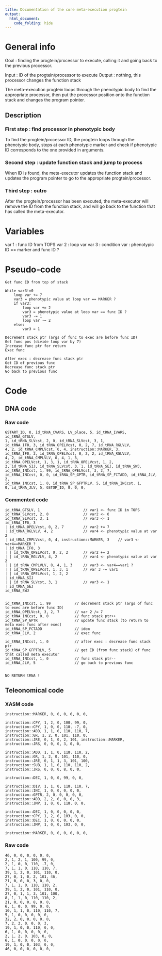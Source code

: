 ```yaml
---
title: Documentation of the core meta-execution progtein
output: 
  html_document:
    code_folding: hide
---
```


# General info

Goal : finding the progtein/processor to execute, calling it and going back to the previous processor.

Input : ID of the progtein/processor to execute
Output : nothing, this processor changes the function stack

The meta-execution progtein loops through the phenotypic body to find the appropriate processor, 
then put the processor position onto the function stack and changes the program pointer.

## Description

### First step : find processor in phenotypic body

To find the progtein/processor ID, the progtein loops through the phenotypic body, 
stops at each phenotypic marker and check if phenotypic ID corresponds to the one provided in arguments.

### Second step : update function stack and jump to process

When ID is found, the meta-executor updates the function stack and updates the program pointer to go to the appropriate progtein/processor.

### Third step : outro

After the progtein/processor has been executed, the meta-executor will remove the ID from the function stack, 
and will go back to the function that has called the meta-executor.

# Variables

var 1 : func ID from TOPS
var 2 : loop var
var 3 : condition var : phenotypic ID == marker and func ID ?

# Pseudo-code

```pseudo
Get func ID from top of stack

While var3!=0
    loop var += 7
    var3 = phenotypic value at loop var == MARKER ?
    if var3:
        loop var += 2
        var3 = phenotypic value at loop var == func ID ?
        var3 -= 1
        loop var -= 2
    else:
        var3 = 1

Decrement stack ptr (args of func to exec are before func ID)
Get func pos (divide loop var by 7)
Increase func ptr for return
Exec func

After exec : decrease func stack ptr
Get ID of previous func
Decrease func stack ptr
Go back to previous func
```

# Code

## DNA code

### Raw code

```DNA
GSTART_ID, 0, id_tRNA_CVARS, LV_place, 5, id_tRNA_IVARS, id_tRNA_GTSLV,
1, id_tRNA_SLVcst, 2, 0, id_tRNA_SLVcst, 3, 1,
id_tRNA_IF0, 3, id_tRNA_OPELVcst, 0, 2, 7, id_tRNA_RGLVLV,
4, 2, id_tRNA_CMPLVcst, 0, 4, instruction::MARKER, 3,
id_tRNA_IF0, 3, id_tRNA_OPELVcst, 0, 2, 2, id_tRNA_RGLVLV,
4, 2, id_tRNA_CMPLVLV, 0, 4, 1, 3, 
id_tRNA_OPELVcst, 1, 3, 1, id_tRNA_OPELVcst, 1, 2, 
2, id_tRNA_SIJ, id_tRNA_SLVcst, 3, 1, id_tRNA_SEJ, id_tRNA_SWJ, 
id_tRNA_INCcst, 1, 99, id_tRNA_OPELVcst, 3, 2, 7, 
id_tRNA_INCcst, 0, 0, id_tRNA_SP_GPTR, id_tRNA_SP_FCTADD, id_tRNA_JLV, 2, 
id_tRNA_INCcst, 1, 0, id_tRNA_SP_GFPTRLV, 5, id_tRNA_INCcst, 1, 
0, id_tRNA_JLV, 5, GSTOP_ID, 0, 0, 0,
```



### Commented code


```pseudoDNA
id_tRNA_GTSLV, 1                    // var1 <- func ID in TOPS
id_tRNA_SLVcst, 2, 0                // var2 <- 0
id_tRNA_SLVcst, 3, 1                // var3 <- 1
id_tRNA_IF0, 3
| id_tRNA_OPELVcst, 0, 2, 7         // var2 += 7
| id_tRNA_RGLVLV, 4, 2              // var4 <- phenotypic value at var 2
| id_tRNA_CMPLVcst, 0, 4, instruction::MARKER, 3    // var3 <- var4==MARKER ?
| id_tRNA_IF0, 3
| | id_tRNA_OPELVcst, 0, 2, 2       // var2 += 2
| | id_tRNA_RGLVLV, 4, 2            // var4 <- phenotypic value at var 2
| | id_tRNA_CMPLVLV, 0, 4, 1, 3     // var3 <- var4==var1 ?
| | id_tRNA_OPELVcst, 1, 3, 1       // var 3 -= var1
| | id_tRNA_OPELVcst, 1, 2, 2
| id_tRNA_SIJ
| | id_tRNA_SLVcst, 3, 1            // var3 <- 1
| id_tRNA_SEJ
id_tRNA_SWJ


id_tRNA_INCcst, 1, 99           // decrement stack ptr (args of func to exec are before func ID)
id_tRNA_OPELVcst, 3, 2, 7       // var 2 /= 7
id_tRNA_INCcst, 0, 0            // func stack ptr++
id_tRNA_SP_GPTR                 // update func stack (to return to meta exec func after exec)
id_tRNA_SP_FCTADD               // idem
id_tRNA_JLV, 2                  // exec func

id_tRNA_INCcst, 1, 0            // after exec : decrease func stack ptr
id_tRNA_SP_GFPTRLV, 5           // get ID (from func stack) of func that called meta executor
id_tRNA_INCcst, 1, 0            // func stack ptr--
id_tRNA_JLV, 5                  // go back to previous func


NO RETURN tRNA !
```


## Teleonomical code

### XASM code

```XASM
instruction::MARKER, 0, 0, 0, 0, 0, 0,

instruction::CPY, 1, 2, 0, 100, 99, 0,
instruction::CPY, 1, 0, 0, 110, -7, 0,
instruction::ADD, 1, 1, 0, 110, 110, 7,
instruction::GR, 1, 2, 0, 101, 110, 0,
instruction::JRE, 0, 1, 0, 2, 101, instruction::MARKER,
instruction::JRS, 0, 0, 0, 3, 0, 0,

instruction::ADD, 1, 1, 0, 110, 110, 2,
instruction::GR, 1, 2, 0, 101, 110, 0,
instruction::JRE, 0, 1, 1, 3, 101, 100,
instruction::SUB, 1, 1, 0, 110, 110, 2,
instruction::JRS, 0, 0, 0, 8, 0, 0,

instruction::DEC, 1, 0, 0, 99, 0, 0,

instruction::DIV, 1, 1, 0, 110, 110, 7,
instruction::INC, 1, 0, 0, 0, 0, 0,
instruction::GPTR, 2, 0, 0, 0, 0, 0,
instruction::ADD, 2, 2, 0, 0, 0, 3,
instruction::JMP, 1, 0, 0, 110, 0, 0,

instruction::DEC, 1, 0, 0, 0, 0, 0,
instruction::CPY, 1, 2, 0, 103, 0, 0,
instruction::DEC, 1, 0, 0, 0, 0, 0,
instruction::JMP, 1, 0, 0, 103, 0, 0,

instruction::MARKER, 0, 0, 0, 0, 0, 0,
```

### Raw code


```RAW
46, 0, 0, 0, 0, 0, 0,
2, 1, 2, 1, 100, 99, 0,
2, 1, 0, 0, 110, -7, 0,
7, 1, 1, 0, 110, 110, 7,
39, 1, 2, 0, 101, 110, 0,
27, 0, 1, 0, 2, 101, 46,
21, 0, 0, 0, 3, 0, 0,
7, 1, 1, 0, 110, 110, 2,
39, 1, 2, 0, 101, 110, 0,
27, 0, 1, 1, 3, 101, 100,
8, 1, 1, 0, 110, 110, 2,
21, 0, 0, 0, 8, 0, 0,
6, 1, 0, 0, 99, 0, 0,
10, 1, 1, 0, 110, 110, 7,
5, 1, 0, 0, 0, 0, 0,
32, 2, 0, 0, 0, 0, 0,
7, 2, 2, 0, 0, 0, 3,
19, 1, 0, 0, 110, 0, 0,
6, 1, 0, 0, 0, 0, 0,
2, 1, 2, 0, 103, 0, 0,
6, 1, 0, 0, 0, 0, 0,
19, 1, 0, 0, 103, 0, 0,
46, 0, 0, 0, 0, 0, 0,
```

